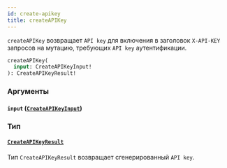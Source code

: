 ```yaml
---
id: create-apikey
title: createAPIKey
---
```



`createAPIKey` возвращает `API key` для включения в заголовок `X-API-KEY` запросов на мутацию, требующих `API key` аутентификации.

```graphql
createAPIKey(
  input: CreateAPIKeyInput!
): CreateAPIKeyResult!
```


### Аргументы

#### `input` ([`CreateAPIKeyInput`](/reference/inputs/create-apikey-input))




### Тип

#### [`CreateAPIKeyResult`](/reference/objects/create-apikey-result) 

Тип `CreateAPIKeyResult` возвращает сгенерированный `API key`.




